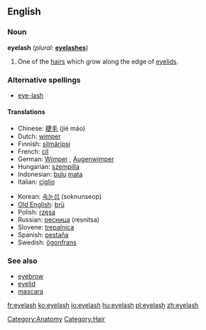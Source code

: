 ==English==

===Noun===
{{wikipedia}}
'''eyelash'''  (''plural:'' '''[[eyelashes]]''')
# One of the [[hair]]s which grow along the edge of [[eyelid]]s.

===Alternative spellings===
* [[eye-lash]]

====Translations====
{{top}}
*Chinese: [[睫毛]] (jié máo)
*Dutch: [[wimper]] {{m}}
*Finnish: [[silmäripsi]]
*French: [[cil]] {{m}}
*German: [[Wimper]] {{f}}, [[Augenwimper]] {{f}}
*Hungarian: [[szempilla]]
*Indonesian: [[bulu]] [[mata]]
*Italian: [[ciglio]] {{m}}
{{mid}}
*Korean: [[속눈섭]] (soknunseop)
*[[Old English]]: [[bru|brū]]
*Polish: [[rzęsa]] {{f}}
*Russian: [[ресница]] (resnítsa) {{f}}
*Slovene: [[trepalnica]] {{f}}
*Spanish: [[pestaña]] {{f}}
*Swedish: [[ögonfrans]] {{c}}
<!-- *Telugu: [[కనుబొమ]] (kanuboma) This is not correct-->
{{bottom}}

===See also===
*[[eyebrow]]
*[[eyelid]]
*[[mascara]]

[[Category:Anatomy]]
[[Category:Hair]]
[[fr:eyelash]]
[[ko:eyelash]]
[[io:eyelash]]
[[hu:eyelash]]
[[pl:eyelash]]
[[zh:eyelash]]